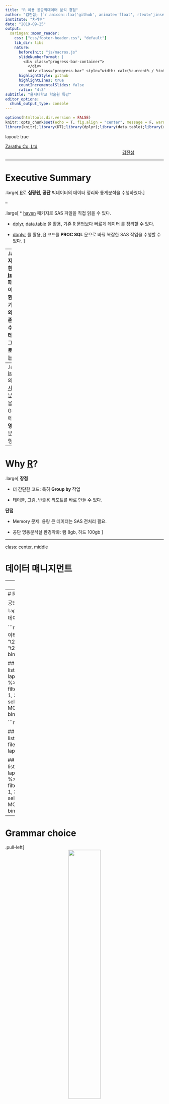 ```yaml
---
title: "R 이용 공공빅데이터 분석 경험"
author: "김진섭; [`r anicon::faa('github', animate='float', rtext='jinseob2kim')`](https://github.com/jinseob2kim)"
institute: "차라투"
date: "2019-09-25"
output:
  xaringan::moon_reader:
    css: ["css/footer-header.css", "default"]
    lib_dir: libs
    nature:
      beforeInit: "js/macros.js"
      slideNumberFormat: |
        <div class="progress-bar-container">
          </div>
          <div class="progress-bar" style="width: calc(%current% / %total% * 100%);">
      highlightStyle: github
      highlightLines: true
      countIncrementalSlides: false
      ratio: "4:3" 
subtitle: "을지대학교 학술원 특강"
editor_options: 
  chunk_output_type: console
---
```


```r
options(htmltools.dir.version = FALSE)
knitr::opts_chunk$set(echo = T, fig.align = "center", message = F, warning = F)
library(knitr);library(DT);library(dplyr);library(data.table);library(rmarkdown);library(readr);library(purrr);library(tidyr)
```


layout: true

<div class="my-footer"><span><a href="https://www.zarathu.com">Zarathu Co.,Ltd</a>   
&emsp;&emsp;&emsp;&emsp;&emsp;&emsp;&emsp;&emsp;&emsp;&emsp;&emsp;&emsp;&emsp;
&emsp;&emsp;&emsp;&emsp;&emsp;&emsp;&emsp;&emsp;&emsp;&emsp;&emsp;&emsp;&emsp;
<a href="https://github.com/jinseob2kim">김진섭</a></span></div> 


---

# Executive Summary 

.large[
[R](https://www.r-project.org/)로 **심평원, 공단** 빅데이터의 데이터 정리와 통계분석을 수행하였다.
]

--

.large[
* [haven](https://github.com/tidyverse/haven) 패키지로 SAS 파일을 직접 읽을 수 있다.

* [dplyr](https://dplyr.tidyverse.org), [data.table](https://github.com/Rdatatable/data.table) 을 활용, 기존 [R](https://www.r-project.org/) 문법보다 빠르게 데이터 를 정리할 수 있다.  


* [dbplyr](https://dplyr.tidyverse.org) 를 활용, [R](https://www.r-project.org/) 코드를 **PROC SQL** 문으로 바꿔 복잡한 SAS 작업을 수행할 수 있다. 
]

--
.large[
* 자체 개발한 [jsmodule](https://github.com/jinseob2kim/jsmodule) 패키지를 이용, GUI 환경에서 기술통계와 회귀/생존분석을 수행하고 테이블과 그림을 바로 다운받는다.
]

--
.large[ 
[jsmodule](https://github.com/jinseob2kim/jsmodule) 의 [표본조사 데이터 분석](http://app.zarathu.com/survey/) 기능을 활용, GUI 환경에서 **국건영** 데이터 분석을 수행하였다.
]

---
# Why [R](https://www.r-project.org/)?

.large[
**장점** 

- 더 간단한 코드: 특히 **Group by** 작업 

- 테이블, 그림, 반출용 리포트를 바로 만들 수 있다.



**단점**

- Memory 문제: 용량 큰 데이터는 SAS 전처리 필요.

- 공단 명동분석실 환경악화: 램 8gb, 하드 100gb
]


---

class: center, middle

# 데이터 매니지먼트


---
# Read SAS file

[haven](https://haven.tidyverse.org/) 패키지의 `read_sas` 이용


```r
library(haven)
*t20 <- read_sas("t20_example.sas7bdat")  
t20[1:100, ]                            ## Show first 100 rows
```

```r
library(haven)
#t29 <- read_sas("docs/t20_example.sas7bdat")
t20 <- read_sas("t20_example.sas7bdat")
t20[1:100, ] %>% paged_table()              ## Show first 100 rows
```


---
# Read multiple SAS file

공단데이터는 **월별**로 쪼개서 줌. `lapply` 와 `dplyr::bind_row` 로 합친 데이터 만듦

```r
library(dplyr)
## 월별 명세서 데이터
data.t20 <- list.files(pattern = "t20") %>%  ## filename contains "t20"
*  lapply(read_sas) %>% 
*  bind_rows 

## 월별 x-ray 데이터
data.xray <- list.files(pattern = "t30") %>% 
  lapply(function(x){
    read_sas(x) %>% 
    filter(substr(MCARE_DIV_CD_ADJ, 1, 3) == "G21") %>% 
    select(CMN_KEY, MCARE_DIV_CD_ADJ)
    }) %>% 
  bind_rows 
```

```r
library(dplyr)

## 월별 명세서 데이터
data.t20 <- list.files(pattern = "t20") %>%  ## filename contains "t20"
  lapply(read_sas) %>% 
  bind_rows 

## 월별 x-ray 데이터
data.xray <- list.files(pattern = "t30") %>% 
  lapply(function(x){
    read_sas(x) %>% 
    filter(substr(MCARE_DIV_CD_ADJ, 1, 3) == "G21") %>% 
    select(CMN_KEY, MCARE_DIV_CD_ADJ)
    }) %>% 
  bind_rows 
```

---
# Grammar choice

.pull-left[
<center>
<a href="https://dplyr.tidyverse.org/"><img src="https://github.com/tidyverse/dplyr/raw/master/man/figures/logo.png" width=45%></a>
</center>

- 직관성: `%>%` 연산자, `group_by` 함수  

- `read_sas` 후 바로 적용 가능.

https://blog.zarathu.com/posts/2019-01-03-rdatamanagement/

]

.pull-right[
<center>
<a href="https://rdatatable.gitlab.io/data.table/"><img src="https://raw.githubusercontent.com/Rdatatable/data.table/master/.graphics/logo.png" width=45%></a>
</center>

- 빠르고 간결한 코드

- Group 변수를 `setkey` 로 미리 설정하면 더 빠름.

- `read_sas` 후 `data.table` 클래스로 바꿔야 함.

https://jinseob2kim.github.io/radv1.html
]


---

# Comparison: 최초 자살시도 


[dplyr](https://dplyr.tidyverse.org/)

```r
out <- t20 %>% 
  filter(substr(SICK_SYM1, 1, 3) %in% paste0("X", 60:84)) %>%  ## X60-84: suicide
  arrange(MDCARE_STRT_DT) %>%
  mutate(YEAR = substr(MDCARE_STRT_DT, 1, 4)) %>%              ## add year variable
  group_by(INDI_DSCM_NO) %>%                                   ## group by individual
  filter(row_number() == 1)                                    ## 1st row
```

[data.table](https://rdatatable.gitlab.io/data.table/)

```r
library(data.table)
t20 <- data.table(t20)
setkey(t20, INDI_DSCM_NO)  ## Fast groupby operation

out <- t20[substr(SICK_SYM1, 1, 3) %in% paste0("X", 60:84)][order(MDCARE_STRT_DT)][, YEAR := substr(MDCARE_STRT_DT, 1, 4)][, .SD[1], by = INDI_DSCM_NO] 
```

---
# [dplyr](https://dplyr.tidyverse.org/) to SQL

[dbplyr](https://dbplyr.tidyverse.org) 패키지로 [dplyr](https://dplyr.tidyverse.org/) 문법을 **SQL** 문으로 바꿀 수 있다.

```r
library(dbplyr)
*t20.db <- tbl_memdb(t20)                               ## DB type data
t20.db %>% 
  filter(substr(SICK_SYM1, 1, 3) %in% paste0("X", 60:84)) %>% 
  arrange(MDCARE_STRT_DT) %>%
  mutate(YEAR = substr(MDCARE_STRT_DT, 1, 4)) %>%       ## Add year variable
  group_by(INDI_DSCM_NO) %>%                            ## group by individual
  filter(row_number() == 1) %>%                         ## 1st row
* show_query                                            ## Show SQL query
```

```sql
SELECT `INDI_DSCM_NO`, `RN_KEY`, `RN_INST`, `MDCARE_STRT_DT`, `FORM_CD`, `MCARE_SUBJ_CD`, `SICK_SYM1`, `SICK_SYM2`, `HSPTZ_PATH_TYPE`, `OFIJ_TYPE`, `OPRTN_YN`, `MDCARE_DD_CNT`, `VSHSP_DD_CNT`, `TOT_PRSC_DD_CNT`, `MCARE_RSLT_TYPE`, `FST_HSPTZ_DT`, `EDC_ADD_RT`, `SPCF_SYM_TYPE`, `ED_RC_TOT_AMT`, `EDC_SBA`, `EDC_INSUR_BRDN_AMT`, `STD_YYYY`, `YEAR`
FROM (SELECT `INDI_DSCM_NO`, `RN_KEY`, `RN_INST`, `MDCARE_STRT_DT`, `FORM_CD`, `MCARE_SUBJ_CD`, `SICK_SYM1`, `SICK_SYM2`, `HSPTZ_PATH_TYPE`, `OFIJ_TYPE`, `OPRTN_YN`, `MDCARE_DD_CNT`, `VSHSP_DD_CNT`, `TOT_PRSC_DD_CNT`, `MCARE_RSLT_TYPE`, `FST_HSPTZ_DT`, `EDC_ADD_RT`, `SPCF_SYM_TYPE`, `ED_RC_TOT_AMT`, `EDC_SBA`, `EDC_INSUR_BRDN_AMT`, `STD_YYYY`, `YEAR`, ROW_NUMBER() OVER (PARTITION BY `INDI_DSCM_NO` ORDER BY `MDCARE_STRT_DT`) AS `zzz3`
      FROM (SELECT `INDI_DSCM_NO`, `RN_KEY`, `RN_INST`, `MDCARE_STRT_DT`, `FORM_CD`, `MCARE_SUBJ_CD`, `SICK_SYM1`, `SICK_SYM2`, `HSPTZ_PATH_TYPE`, `OFIJ_TYPE`, `OPRTN_YN`, `MDCARE_DD_CNT`, `VSHSP_DD_CNT`, `TOT_PRSC_DD_CNT`, `MCARE_RSLT_TYPE`, `FST_HSPTZ_DT`, `EDC_ADD_RT`, `SPCF_SYM_TYPE`, `ED_RC_TOT_AMT`, `EDC_SBA`, `EDC_INSUR_BRDN_AMT`, `STD_YYYY`, SUBSTR(`MDCARE_STRT_DT`, 1, 4) AS `YEAR`
            FROM (SELECT *
                    FROM (SELECT *
                            FROM `t20`
                          WHERE (SUBSTR(`SICK_SYM1`, 1, 3) IN 'X' || (60, 61, 62, 63, 64, 65, 66, 67, 68, 69, 70, 71, 72, 73, 74, 75, 76, 77, 78, 79, 80, 81, 82, 83, 84)))
                  ORDER BY `MDCARE_STRT_DT`)))
WHERE (`zzz3` = 1.0)
```

---
# SQL to SAS

생성된 **SQL** 은 바로 SAS **PROC SQL** 문으로 이용 가능.(따옴표는 삭제)

```sql
PROC SQL;
CREATE TABLE out AS
*SELECT INDI_DSCM_NO, RN_KEY, RN_INST, MDCARE_STRT_DT, FORM_CD, MCARE_SUBJ_CD, SICK_SYM1, SICK_SYM2, HSPTZ_PATH_TYPE, OFIJ_TYPE, OPRTN_YN, MDCARE_DD_CNT, VSHSP_DD_CNT, TOT_PRSC_DD_CNT, MCARE_RSLT_TYPE, FST_HSPTZ_DT, EDC_ADD_RT, SPCF_SYM_TYPE, ED_RC_TOT_AMT, EDC_SBA, EDC_INSUR_BRDN_AMT, STD_YYYY, YEAR
*FROM (SELECT INDI_DSCM_NO, RN_KEY, RN_INST, MDCARE_STRT_DT, FORM_CD, MCARE_SUBJ_CD, SICK_SYM1, SICK_SYM2, HSPTZ_PATH_TYPE, OFIJ_TYPE, OPRTN_YN, MDCARE_DD_CNT, VSHSP_DD_CNT, TOT_PRSC_DD_CNT, MCARE_RSLT_TYPE, FST_HSPTZ_DT, EDC_ADD_RT, SPCF_SYM_TYPE, ED_RC_TOT_AMT, EDC_SBA, EDC_INSUR_BRDN_AMT, STD_YYYY, YEAR, ROW_NUMBER() OVER (PARTITION BY INDI_DSCM_NO ORDER BY MDCARE_STRT_DT) AS zzz3
*       FROM (SELECT INDI_DSCM_NO, RN_KEY, RN_INST, MDCARE_STRT_DT, FORM_CD, MCARE_SUBJ_CD, SICK_SYM1, SICK_SYM2, HSPTZ_PATH_TYPE, OFIJ_TYPE, OPRTN_YN, MDCARE_DD_CNT, VSHSP_DD_CNT, TOT_PRSC_DD_CNT, MCARE_RSLT_TYPE, FST_HSPTZ_DT, EDC_ADD_RT, SPCF_SYM_TYPE, ED_RC_TOT_AMT, EDC_SBA, EDC_INSUR_BRDN_AMT, STD_YYYY, SUBSTR(MDCARE_STRT_DT, 1, 4) AS YEAR
*              FROM (SELECT *
*                       FROM (SELECT *
*                                FROM t20
*                              WHERE (SUBSTR(SICK_SYM1, 1, 3) IN 'X' || (60, 61, 62, 63, 64, 65, 66, 67, 68, 69, 70, 71, 72, 73, 74, 75, 76, 77, 78, 79, 80, 81, 82, 83, 84)))
*                     ORDER BY MDCARE_STRT_DT)))
*WHERE (zzz3 = 1.0)
QUIT;
```

--
[R](https://www.r-project.org/) 로 직관적인 코드를 만든 후, **PROC SQL** 문으로 바꿔 복잡한 SAS 작업을 수행할 수 있다. 
- 번역 불가능한 [R](https://www.r-project.org/) 함수도 있으므로 주의. 
- 도움말 https://dbplyr.tidyverse.org/articles/sql.html 

---
# Tip: Date 다루기

[lubridate](https://lubridate.tidyverse.org/) 패키지의 `ymd` 함수 추천.

```r
library(lubridate)
t20 %>% 
*  mutate(MDCARE_STRT_DT = ymd(MDCARE_STRT_DT)) %>%  
*  mutate(YEAR = year(MDCARE_STRT_DT)) %>%            ## year: extract year
   select(MDCARE_STRT_DT, YEAR)
```

```r
library(lubridate)
head(t20) %>% 
  mutate(MDCARE_STRT_DT = ymd(MDCARE_STRT_DT)) %>%  
  mutate(YEAR = year(MDCARE_STRT_DT)) %>% select(MDCARE_STRT_DT, YEAR) %>% paged_table()
```


설명서 - https://cran.r-project.org/web/packages/lubridate/vignettes/lubridate.html


---

class: center, middle

# 통계 분석

---
# R 패키지 개발

3개의 패키지를 [CRAN](https://cran.r-project.org/)에 배포, 공단/심평원 분석실에서 다운 가능.

- [jstable](https://github.com/jinseob2kim/jstable): 논문용 테이블 만들기 

- [jskm](https://github.com/jinseob2kim/jskm): kaplan-meier 생존곡선 그리기

- [jsmodule](https://github.com/jinseob2kim/jsmodule): 위 2 패키지를 적용한 통계분석 웹

--

<center><a href="https://ipub.com/dev-corner/apps/r-package-downloads/"><img src="https://raw.githubusercontent.com/jinseob2kim/LectureRpackage/master/docs/RUCK2019/cranstats.png" width=50%></a></center>


---
# [jstable](https://github.com/jinseob2kim/jstable): table 1

```r
library(jstable)
*tb1 <- CreateTableOneJS(names(mtcars), strata = "vs", data = mtcars, factorVars = c("vs", "am", "gear", "carb"))
datatable(tb1$table[, -6], caption = tb1$caption)
```

```r
library(jstable)
tb1 <- CreateTableOneJS(names(mtcars), strata = "vs", data = mtcars, factorVars = c("vs", "am", "gear", "carb"))
datatable(tb1$table[, -6], caption = tb1$caption, options = list(pageLength = 5))
```

---
# [jstable](https://github.com/jinseob2kim/jstable): regression

```r
model.logisic <- glm(vs ~ wt + qsec, data = mtcars)
*res.logistic <- glmshow.display(model.logisic)
*out.logistic <- LabelepiDisplay(res.logistic)
datatable(out.logistic, caption = res.logistic$first.line)
```

```r
model.logisic <- glm(vs ~ wt + qsec, data = mtcars)
res.logistic <- glmshow.display(model.logisic)
out.logistic <- LabelepiDisplay(res.logistic)
datatable(out.logistic, caption = res.logistic$first.line, options = list(dom = 'rt'))
```

---
# [jskm](https://github.com/jinseob2kim/jskm)

```r
library(jskm);library(survival)
fit <- survfit(Surv(time, status) ~ rx, data = colon)
jskm(fit, timeby=365, marks = F, pval = T, table = T)
```


---
# [jsmodule](https://github.com/jinseob2kim/jsmodule)

<center>
<figure>
<a href="https://github.com/jinseob2kim/jsmodule"><img src="https://github.com/jinseob2kim/jsmodule/raw/master/vignettes/figures/addin.gif" width=100%></a>
<figurecaption>Rstudio Addins: jsmodule packages</figurecaption>
</figure>
</center>


통계분석 웹 : http://app.zarathu.com/


---
# [jsmodule](https://github.com/jinseob2kim/jsmodule) 특징

**Data type** 따라 분류

- [Basic statistics](http://app.zarathu.com/basic): 기본

- [Repeated measure](http://app.zarathu.com/repeated): 반복측정자료, **GEE** 

- [Survey data](http://app.zarathu.com/survey): 표본조사(**국건영**), **survey regression**

--

**[Propensity score analysis](http://app.zarathu.com/ps)**

- PS 계산 후, **Original/Matching/IPTW** 분석 동시 수행.

--

주요 기능

- 범주형 변수 만들기, reference 바꾸기, Subgroup

- Table 1, 회귀분석, 생존분석, ROC 분석


---

<center>
<figure>
<img src="feature_jsmodule.jpg" width=100%>
<figurecaption>범주형 변수 만들기, reference 바꾸기, Subgroup</figurecaption>
</figure>
</center> 

---
<center>
<figure>
<img src="tb1_jsmodule.jpg" width=100%>
<figurecaption>Table 1</figurecaption>
</figure>
</center> 

---
<center>
<figure>
<img src="cox_jsmodule.jpg" width=100%>
<figurecaption>Cox model</figurecaption>
</figure>
</center> 


---
<center>
<figure>
<img src="km_jsmodule.jpg" width=100%>
<figurecaption>Kaplan-meier plot</figurecaption>
</figure>
</center> 

---
<center>
<figure>
<img src="timeroc_jsmodule.jpg" width=100%>
<figurecaption>Time dependent ROC</figurecaption>
</figure>
</center> 

---
# Table download

```r
fname <- "resLogistic"
datatable(out.logistic, caption = res.logistic$first.line, extensions = 'Buttons', options = list(
    dom = 'rtB',  # Button, filter, processing, table, information, pagination                              
    buttons = list("copy", 
        "print", list(extend = "collection", buttons = list(list(extend = "csv", 
            filename = fname), list(extend = "excel", filename = fname), 
            list(extend = "pdf", filename = fname)), text = "Download")),
    scrollX = T      # Scrolling X axis
  ))

```

---
# Figure download

`emf` 확장자 지원, **PPT**(2013 이상) 편집 가능.

<center>
<figure>
<img src="https://raw.githubusercontent.com/jinseob2kim/PresentationShinyMed/master/docs/zzz.png" width=100%>
<figurecaption> emf in PPT</figurecaption>
</figure>
</center>



---

class: center, middle

# 국건영 데이터 분석 

---
# 데이터 다운로드

https://knhanes.cdc.go.kr/knhanes/sub03/sub03_02_02.do - **sas, spss** 지원

<center>
<img src="knhanes.jpg" width=100%>
</center>

---
# 표본조사 가중치

.pull-left[

일반 통계 분석 안됨!! 표본구조 고려한 `svyglm`, `svycox`, `svykm` 필요.

- 가중치 : **wt_ex, wt_ex1, wt_itvex**

- 층화변수: **kstrata, kstrata1, kstratra2**

- 집락변수(1차 표본추출단위): **psu** 
]

.pull-right[
<center>
<figure>
<img src="weight_survey.jpg" width=100%>
<figurecaption> 통합 가중치</figurecaption>
</figure>
</center>
]

---
# [Survey data](http://app.zarathu.com/survey) in [jsmodule](https://github.com/jinseob2kim/jsmodule)


<center>
<figure>
<a href="http://app.zarathu.com/survey"><img src="https://raw.githubusercontent.com/jinseob2kim/PresentationShinyMed/master/docs/cataract.png" width=100%></a>
<figurecaption> 백내장 분석</figurecaption>
</figure>
</center>

---
<center>
<figure>
<img src="untb1_jsmodule.jpg" width=100%>
<figurecaption>Table1: 가중치 미적용</figurecaption>
</figure>
</center> 

---
<center>
<figure>
<img src="wttb1_jsmodule.jpg" width=100%>
<figurecaption>Table1: 가중치 적용</figurecaption>
</figure>
</center> 

---
<center>
<figure>
<img src="svyglm_jsmodule.jpg" width=100%>
<figurecaption>svyglm</figurecaption>
</figure>
</center> 

---

# Executive Summary 

.large[
[R](https://www.r-project.org/)로 **심평원, 공단** 빅데이터의 데이터 정리와 통계분석을 수행하였다.

* [haven](https://github.com/tidyverse/haven) 패키지로 SAS 파일을 직접 읽을 수 있다.

* [dplyr](https://dplyr.tidyverse.org), [data.table](https://github.com/Rdatatable/data.table) 을 활용, 기존 [R](https://www.r-project.org/) 문법보다 빠르게 데이터 를 정리할 수 있다.  

* [dbplyr](https://dplyr.tidyverse.org) 를 활용, [R](https://www.r-project.org/) 코드를 **PROC SQL** 문으로 바꿔 복잡한 SAS 작업을 수행할 수 있다. 

* 자체 개발한 [jsmodule](https://github.com/jinseob2kim/jsmodule) 패키지를 이용, GUI 환경에서 기술통계와 회귀/생존분석을 수행하고 테이블과 그림을 바로 다운받는다.


[jsmodule](https://github.com/jinseob2kim/jsmodule) 의 [표본조사 데이터 분석](http://app.zarathu.com/survey/) 기능을 활용, GUI 환경에서 **국건영** 데이터 분석을 수행하였다.
]


---

class: center, middle

# END


